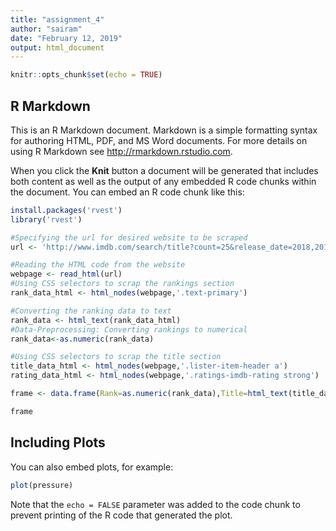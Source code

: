 ---
title: "assignment_4"
author: "sairam"
date: "February 12, 2019"
output: html_document
---

```{r setup, include=FALSE}
knitr::opts_chunk$set(echo = TRUE)
```

## R Markdown

This is an R Markdown document. Markdown is a simple formatting syntax for authoring HTML, PDF, and MS Word documents. For more details on using R Markdown see <http://rmarkdown.rstudio.com>.

When you click the **Knit** button a document will be generated that includes both content as well as the output of any embedded R code chunks within the document. You can embed an R code chunk like this:

```{r webscraping}
install.packages('rvest')
library('rvest')

#Specifying the url for desired website to be scraped
url <- 'http://www.imdb.com/search/title?count=25&release_date=2018,2018&title_type=action'

#Reading the HTML code from the website
webpage <- read_html(url)
#Using CSS selectors to scrap the rankings section
rank_data_html <- html_nodes(webpage,'.text-primary')

#Converting the ranking data to text
rank_data <- html_text(rank_data_html)
#Data-Preprocessing: Converting rankings to numerical
rank_data<-as.numeric(rank_data)

#Using CSS selectors to scrap the title section
title_data_html <- html_nodes(webpage,'.lister-item-header a')
rating_data_html <- html_nodes(webpage,'.ratings-imdb-rating strong')

frame <- data.frame(Rank=as.numeric(rank_data),Title=html_text(title_data_html),Rating=html_text(rating_data_html))

frame


```


## Including Plots

You can also embed plots, for example:

```{r pressure, echo=FALSE}
plot(pressure)
```

Note that the `echo = FALSE` parameter was added to the code chunk to prevent printing of the R code that generated the plot.
